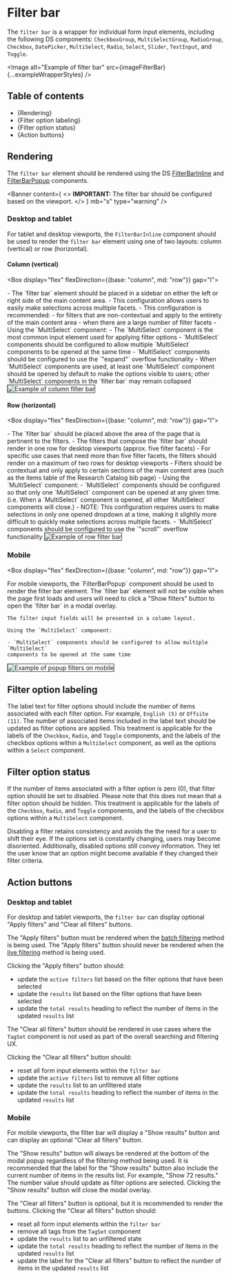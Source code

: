 


<Meta title="Style Guide/Filtering/Page elements/Filter bar" />

# Filter bar

The `filter bar` is a wrapper for individual form input elements, including the
following DS components: `CheckboxGroup`, `MultiSelectGroup`, `RadioGroup`,
`Checkbox`, `DatePicker`, `MultiSelect`, `Radio`, `Select`, `Slider`,
`TextInput`, and `Toggle`.

<Image
  alt="Example of filter bar"
  src={imageFilterBar}
  {...exampleWrapperStyles}
/>

## Table of contents

- {<Link href="#rendering" target="_self">Rendering</Link>}
- {<Link href="#filter-option-labeling" target="_self">Filter option labeling</Link>}
- {<Link href="#filter-option-status" target="_self">Filter option status</Link>}
- {<Link href="#action-buttons" target="_self">Action buttons</Link>}

## Rendering

The `filter bar` element should be rendered using the DS
[FilterBarInline](./?path=/docs/components-form-elements-filterbarinline--docs)
and
[FilterBarPopup](./?path=/docs/components-form-elements-filterbarpopup--docs)
components.

<Banner
  content={
    <>
      <strong>IMPORTANT:</strong> The filter bar should be configured based on
      the viewport.
    </>
  }
  mb="s"
  type="warning"
/>

### Desktop and tablet

For tablet and desktop viewports, the `FilterBarInline` component should be used
to render the `filter bar` element using one of two layouts: column (vertical)
or row (horizontal).

#### Column (vertical)

<Box display="flex" flexDirection={{base: "column", md: "row"}} gap="l">

  <Box>
    - The `filter bar` element should be placed in a sidebar on either the left or
      right side of the main content area.
    - This configuration allows users to easily make selections across multiple
      facets.
    - This configuration is recommended:
      - for filters that are non-contextual and apply to the entirety of the main
        content area
      - when there are a large number of filter facets
    - Using the `MultiSelect` component:
      - The `MultiSelect` component is the most common input element used for
        applying filter options
      - `MultiSelect` components should be configured to allow multiple
        `MultiSelect` components to be opened at the same time
      - `MultiSelect` components should be configured to use the `"expand"` overflow
        functionality
      - When `MultiSelect` components are used, at least one `MultiSelect` component
        should be opened by default to make the options visible to users; other
        `MultiSelect` components in the `filter bar` may remain collapsed
  </Box>
  <Image
    alt="Example of column filter bar"
    border="1px solid var(--nypl-colors-ui-border-default)"
    caption="Example of column filter bar"
    src={imageExampleColumn}
    {...exampleWrapperStyles}
  />
</Box>

#### Row (horizontal)

<Box display="flex" flexDirection={{base: "column", md: "row"}} gap="l">

  <Box>
    - The `filter bar` should be placed above the area of the page that is pertinent
      to the filters.
    - The filters that compose the `filter bar` should render in one row for desktop
      viewports (approx. five filter facets)
      - For specific use cases that need more than five filter facets, the filters
        should render on a maximum of two rows for desktop viewports
    - Filters should be contextual and only apply to certain sections of the main
      content area (such as the items table of the Research Catalog bib page)
    - Using the `MultiSelect` component:
      - `MultiSelect` components should be configured so that only one `MultiSelect`
        component can be opened at any given time. (i.e. When a `MultiSelect`
        component is opened, all other `MultiSelect` components will close.)
        - NOTE: This configuration requires users to make selections in only one
          opened dropdown at a time, making it slightly more difficult to quickly
          make selections across multiple facets.
      - `MultiSelect` components should be configured to use the `"scroll"` overflow
        functionality
  </Box>
  <Image
    alt="Example of row filter bar"
    border="1px solid var(--nypl-colors-ui-border-default)"
    caption="Example of row filter bar"
    src={imageExampleRow}
    {...exampleWrapperStyles}
  />
</Box>

### Mobile

<Box display="flex" flexDirection={{base: "column", md: "row"}} gap="l">

  <Box>
    For mobile viewports, the `FilterBarPopup` component should be used to render
    the filter bar element. The `filter bar` element will not be visible when the
    page first loads and users will need to click a "Show filters" button to open
    the `filter bar` in a modal overlay.

    The filter input fields will be presented in a column layout.

    Using the `MultiSelect` component:

    - `MultiSelect` components should be configured to allow multiple `MultiSelect`
    components to be opened at the same time

  </Box>
  <Image
    alt="Example of popup filters on mobile"
    border="1px solid var(--nypl-colors-ui-border-default)"
    caption="Example of popup filters on mobile"
    src={imageExamplePopup}
    {...exampleWrapperStyles}
  />
</Box>

## Filter option labeling

The label text for filter options should include the number of items associated
with each filter option. For example, `English (5)` or `Offsite (11)`. The
number of associated items included in the label text should be updated as
filter options are applied. This treatment is applicable for the labels of the
`Checkbox`, `Radio`, and `Toggle` components, and the labels of the checkbox
options within a `MultiSelect` component, as well as the options within a
`Select` component.

## Filter option status

If the number of items associated with a filter option is zero (0), that filter
option should be set to disabled. Please note that this does not mean that a
filter option should be hidden. This treatment is applicable for the labels of
the `Checkbox`, `Radio`, and `Toggle` components, and the labels of the checkbox
options within a `MultiSelect` component.

Disabling a filter retains consistency and avoids the the need for a user to
shift their eye. If the options set is constantly changing, users may become
disoriented. Additionally, disabled options still convey information. They let
the user know that an option might become available if they changed their filter
criteria.

## Action buttons

### Desktop and tablet

For desktop and tablet viewports, the `filter bar` can display optional "Apply
filters" and "Clear all filters" buttons.

The "Apply filters" button must be rendered when the [batch
filtering](./?path=/docs/style-guide-filtering-applying-clearing-filters--docs#batch-filtering)
method is being used. The "Apply filters" button should never be rendered when
the [live
filtering](./?path=/docs/style-guide-filtering-applying-clearing-filters--docs#live-filtering)
method is being used.

Clicking the "Apply filters" button should:

- update the `active filters` list based on the filter options that have been
  selected
- update the `results` list based on the filter options that have been selected
- update the `total results` heading to reflect the number of items in the
  updated `results` list

The "Clear all filters" button should be rendered in use cases where the
`TagSet` component is not used as part of the overall searching and filtering
UX.

Clicking the "Clear all filters" button should:

- reset all form input elements within the `filter bar`
- update the `active filters` list to remove all filter options
- update the `results` list to an unfiltered state
- update the `total results` heading to reflect the number of items in the
  updated `results` list

### Mobile

For mobile viewports, the filter bar will display a "Show results" button and can
display an optional "Clear all filters" button.

The "Show results" button will always be rendered at the bottom of the modal
popup regardless of the filtering method being used. It is recommended that the
label for the "Show results" button also include the current number of items in
the results list. For example, "Show 72 results." The number value should update
as filter options are selected. Clicking the "Show results" button will close
the modal overlay.

The "Clear all filters" button is optional, but it is recommended to render the
buttons. Clicking the "Clear all filters" button should:

- reset all form input elements within the `filter bar`
- remove all tags from the `TagSet` component
- update the `results` list to an unfiltered state
- update the `total results` heading to reflect the number of items in the
  updated `results` list
- update the label for the "Clear all filters" button to reflect the number of
  items in the updated `results` list
